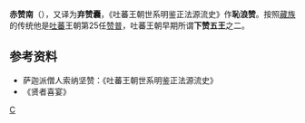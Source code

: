 '''赤赞南'''（{{bo|z=ཁྲི་བཙན་ནམ|w=Khri btsan nam}}），又译为'''弃赞囊'''，《吐蕃王朝世系明鉴正法源流史》作'''恥浪赞'''。按照[[藏族|藏族]]的传统他是[[吐蕃|吐蕃]]王朝第25任[[赞普|赞普]]，吐蕃王朝早期所谓'''下赞五王'''之二。

==参考资料==
*萨迦派僧人索纳坚赞：《吐蕃王朝世系明鉴正法源流史》
*《贤者喜宴》

{{start box}}
{{s-before|[[结多日隆赞|结多日隆赞]]}}
{{s-title|[[吐蕃国王列表|吐蕃赞普]]|第25任<br />'''下赞五王'''之二}}
{{s-after|[[赤扎邦赞|赤扎邦赞]]}}
{{end box}}
{{吐蕃赞普}}

[[Category:吐蕃赞普|C]]